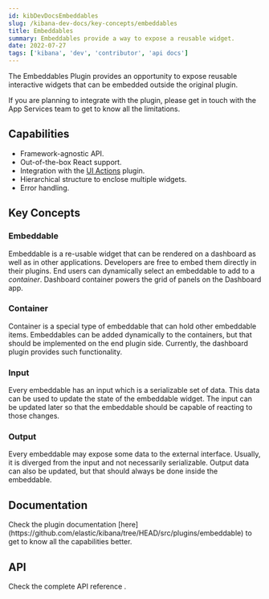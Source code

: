 ```yaml
---
id: kibDevDocsEmbeddables
slug: /kibana-dev-docs/key-concepts/embeddables
title: Embeddables
summary: Embeddables provide a way to expose a reusable widget.
date: 2022-07-27
tags: ['kibana', 'dev', 'contributor', 'api docs']
---
```


The Embeddables Plugin provides an opportunity to expose reusable interactive widgets that can be embedded outside the original plugin.

If you are planning to integrate with the plugin, please get in touch with the App Services team to get to know all the limitations.

## Capabilities
- Framework-agnostic API.
- Out-of-the-box React support.
- Integration with the [UI Actions](https://github.com/elastic/kibana/tree/HEAD/src/plugins/ui_actions) plugin.
- Hierarchical structure to enclose multiple widgets.
- Error handling.

## Key Concepts
### Embeddable
Embeddable is a re-usable widget that can be rendered on a dashboard as well as in other applications.
Developers are free to embed them directly in their plugins.
End users can dynamically select an embeddable to add to a _container_.
Dashboard container powers the grid of panels on the Dashboard app.

### Container
Container is a special type of embeddable that can hold other embeddable items.
Embeddables can be added dynamically to the containers, but that should be implemented on the end plugin side.
Currently, the dashboard plugin provides such functionality.

### Input
Every embeddable has an input which is a serializable set of data.
This data can be used to update the state of the embeddable widget.
The input can be updated later so that the embeddable should be capable of reacting to those changes.

### Output
Every embeddable may expose some data to the external interface.
Usually, it is diverged from the input and not necessarily serializable.
Output data can also be updated, but that should always be done inside the embeddable.

## Documentation
<DocCallOut>
  Check the plugin documentation [here](https://github.com/elastic/kibana/tree/HEAD/src/plugins/embeddable) to get to know all the capabilities better.
</DocCallOut>

## API
<DocCallOut>
  Check the complete API reference <DocLink id="kibEmbeddablePluginApi" text="here" />.
</DocCallOut>
